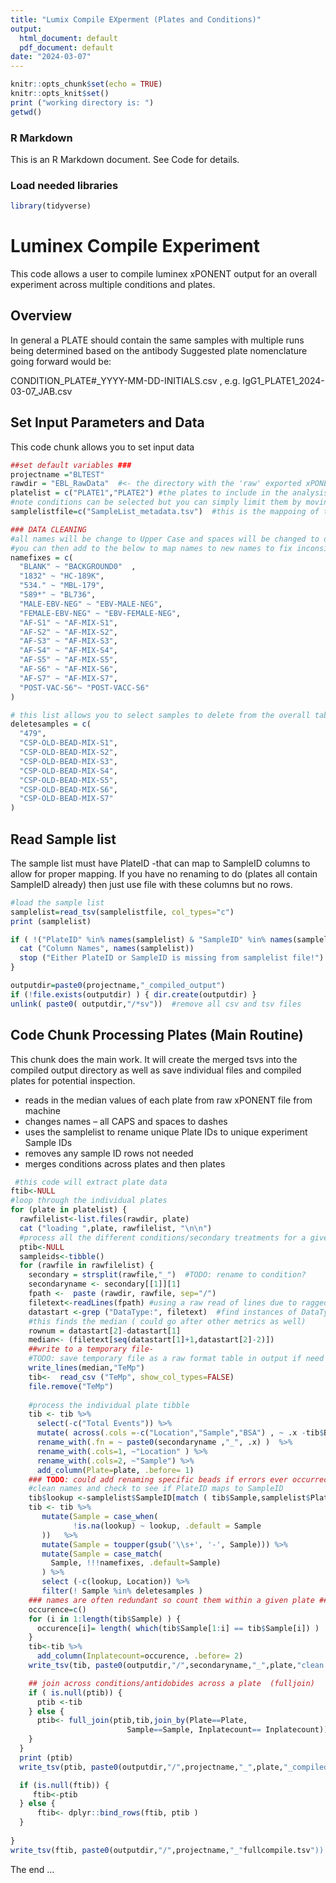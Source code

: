 ```yaml
---
title: "Lumix Compile EXperment (Plates and Conditions)"
output:
  html_document: default
  pdf_document: default
date: "2024-03-07"
---
```


```r


knitr::opts_chunk$set(echo = TRUE)
knitr::opts_knit$set()
print ("working directory is: ")
getwd()
```

### R Markdown

This is an R Markdown document. See Code for details.

```{=html}
<!-- *Markdown is a simple formatting syntax for authoring HTML, PDF, and MS Word documents. For more details on using R Markdown see <http://rmarkdown.rstudio.com>. #When you click the **Knit** button a document will be generated that includes both content as well as the output of any embedded R code chunks within the document. You can embed an R code chunk like this with `and`* /
--->
```
```{=html}
<!--
DEVELOPER NOTES
#useful links BSA corrected-- <https://docs.google.com/spreadsheets/d/1kFEW7UqGGvfmOtYQq_AdP3V2w7LwdhDLpTHPmPaJGnM/edit#gid=1434210263>

#TODO: potential transplate normalization based on standards

-->
```
### Load needed libraries

```r
library(tidyverse)
```

# Luminex Compile Experiment

This code allows a user to compile luminex xPONENT output for an overall experiment across multiple conditions and plates.

## Overview

In general a PLATE should contain the same samples with multiple runs being determined based on the antibody Suggested plate nomenclature going forward would be:

CONDITION_PLATE#\_YYYY-MM-DD-INITIALS.csv , e.g. IgG1_PLATE1_2024-03-07_JAB.csv

## Set Input Parameters and Data

This code chunk allows you to set input data

```r
##set default variables ###
projectname ="BLTEST"
rawdir = "EBL_RawData"  #<- the directory with the 'raw' exported xPONENT files appropriately named
platelist = c("PLATE1","PLATE2") #the plates to include in the analysis 
#note conditions can be selected but you can simply limit them by moving files into another directory
samplelistfile=c("SampleList_metadata.tsv")  #this is the mappoing of the PlateIDs (#s) --> SampleIDs

### DATA CLEANING 
#all names will be change to Upper Case and spaces will be changed to dashes (-)
#you can then add to the below to map names to new names to fix inconsistencies in naming
namefixes = c(
  "BLANK" ~ "BACKGROUND0"  ,
  "1832" ~ "HC-189K",
  "534." ~ "MBL-179",
  "589*" ~ "BL736",
  "MALE-EBV-NEG" ~ "EBV-MALE-NEG",
  "FEMALE-EBV-NEG" ~ "EBV-FEMALE-NEG",
  "AF-S1" ~ "AF-MIX-S1",
  "AF-S2" ~ "AF-MIX-S2",
  "AF-S3" ~ "AF-MIX-S3",
  "AF-S4" ~ "AF-MIX-S4",
  "AF-S5" ~ "AF-MIX-S5",
  "AF-S6" ~ "AF-MIX-S6",
  "AF-S7" ~ "AF-MIX-S7",
  "POST-VAC-S6"~ "POST-VACC-S6"
) 

# this list allows you to select samples to delete from the overall table.  
deletesamples = c(
  "479",
  "CSP-OLD-BEAD-MIX-S1",
  "CSP-OLD-BEAD-MIX-S2",
  "CSP-OLD-BEAD-MIX-S3",
  "CSP-OLD-BEAD-MIX-S4",
  "CSP-OLD-BEAD-MIX-S5",
  "CSP-OLD-BEAD-MIX-S6",
  "CSP-OLD-BEAD-MIX-S7"
)


```

## Read Sample list

The sample list must have PlateID -that can map to SampleID columns to allow for proper mapping. If you have no renaming to do (plates all contain SampleID already) then just use file with these columns but no rows.

```r
#load the sample list
samplelist=read_tsv(samplelistfile, col_types="c")
print (samplelist)

if ( !("PlateID" %in% names(samplelist) & "SampleID" %in% names(samplelist))  ) {
  cat ("Column Names", names(samplelist))
  stop ("Either PlateID or SampleID is missing from samplelist file!")
}

```

```r
outputdir=paste0(projectname,"_compiled_output")
if (!file.exists(outputdir) ) { dir.create(outputdir) }
unlink( paste0( outputdir,"/*sv"))  #remove all csv and tsv files
```

## Code Chunk Processing Plates (Main Routine)

This chunk does the main work. It will create the merged tsvs into the compiled output directory as well as save individual files and compiled plates for potential inspection.

-   reads in the median values of each plate from raw xPONENT file from machine
-   changes names -- all CAPS and spaces to dashes
-   uses the samplelist to rename unique Plate IDs to unique experiment Sample IDs
-   removes any sample ID rows not needed
-   merges conditions across plates and then plates

```r
 #this code will extract plate data 
ftib<-NULL
#loop through the individual plates
for (plate in platelist) {
  rawfilelist<-list.files(rawdir, plate)
  cat ("loading ",plate, rawfilelist, "\n\n")
  #process all the different conditions/secondary treatments for a given plate of samples#
  ptib<-NULL
  sampleids<-tibble()
  for (rawfile in rawfilelist) {
    secondary = strsplit(rawfile,"_")  #TODO: rename to condition?
    secondaryname <- secondary[[1]][1]
    fpath <-  paste (rawdir, rawfile, sep="/") 
    filetext<-readLines(fpath) #using a raw read of lines due to ragged nature of file
    datastart <-grep ("DataType:", filetext)  #find instances of DataType  
    #this finds the median ( could go after other metrics as well)
    rownum = datastart[2]-datastart[1] 
    median<- (filetext[seq(datastart[1]+1,datastart[2]-2)])
    ##write to a temporary file- 
    #TODO: save temporary file as a raw format table in output if need
    write_lines(median,"TeMp")
    tib<-  read_csv ("TeMp", show_col_types=FALSE)
    file.remove("TeMp")
    
    #process the individual plate tibble 
    tib <- tib %>% 
      select(-c("Total Events")) %>%
      mutate( across(.cols =-c("Location","Sample","BSA") , ~ .x -tib$BSA )) %>%
      rename_with(.fn = ~ paste0(secondaryname ,"_", .x) )  %>%
      rename_with(.cols=1, ~"Location" ) %>%
      rename_with(.cols=2, ~"Sample") %>%
      add_column(Plate=plate, .before= 1)
    ### TODO: could add renaming specific beads if errors ever occurred ???
    #clean names and check to see if PlateID maps to SampleID
    tib$lookup <-samplelist$SampleID[match ( tib$Sample,samplelist$PlateID) ]
    tib <- tib %>%
       mutate(Sample = case_when(
              !is.na(lookup) ~ lookup, .default = Sample
       ))   %>%
       mutate(Sample = toupper(gsub('\\s+', '-', Sample))) %>%
       mutate(Sample = case_match(
         Sample, !!!namefixes, .default=Sample)
       ) %>%
       select (-c(lookup, Location)) %>%
       filter(! Sample %in% deletesamples )
    ### names are often redundant so count them within a given plate ####
    occurence=c()
    for (i in 1:length(tib$Sample) ) {
      occurence[i]= length( which(tib$Sample[1:i] == tib$Sample[i]) )
    }
    tib<-tib %>% 
      add_column(Inplatecount=occurence, .before= 2)  
    write_tsv(tib, paste0(outputdir,"/",secondaryname,"_",plate,"clean.tsv"))

    ## join across conditions/antidobides across a plate  (fulljoin)  
    if ( is.null(ptib)) {
      ptib <-tib
    } else {
      ptib<- full_join(ptib,tib,join_by(Plate==Plate,
                          Sample==Sample, Inplatecount== Inplatecount))
    }
  }
  print (ptib)
  write_tsv(ptib, paste0(outputdir,"/",projectname,"_",plate,"_compiled.tsv"))

  if (is.null(ftib)) {
     ftib<-ptib   
  } else {
      ftib<- dplyr::bind_rows(ftib, ptib ) 
  }
  
}
write_tsv(ftib, paste0(outputdir,"/",projectname,"_"fullcompile.tsv"))

```

The end ...
